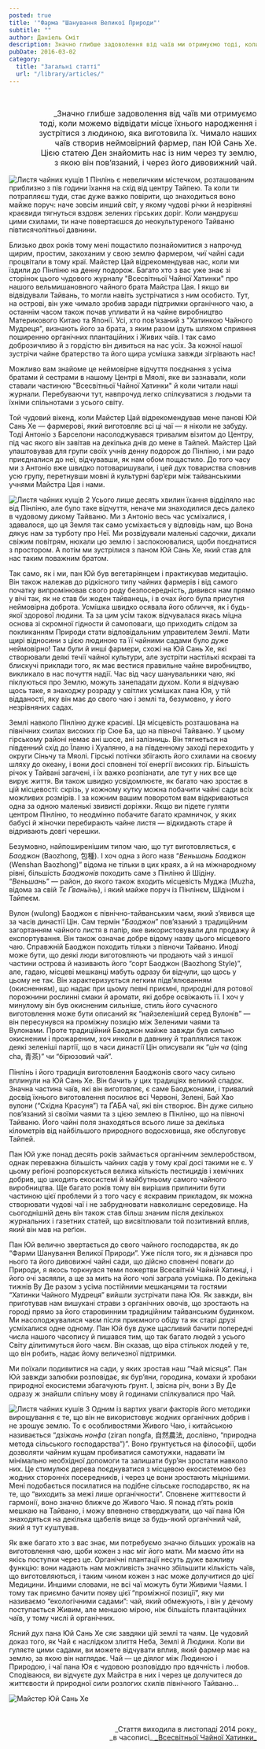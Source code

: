 ```yaml
---
posted: true
title: '"Фарма "Шанування Великої Природи"'
subtitle: ""
author: Даніель Сміт
description: Значно глибше задоволення від чаїв ми отримуємо тоді, коли можемо відвідати місце їхнього народження і зустрітися з людиною, яка виготовила їх...
pubDate: 2016-03-02
category: 
  title: "Загальні статті"
  url: "/library/articles/"
---
```


<p>&nbsp;</p>

<p style="font-size: 1rem; text-align: right;text-wrap: balance;">_Значно глибше задоволення від чаїв ми отримуємо тоді, коли можемо відвідати місце їхнього народження і зустрітися з людиною, яка виготовила їх. Чимало наших чаїв створив неймовірний фармер, пан Юй Сань Хе. Цією статею Ден знайомить нас із ним через ту землю, з якою він пов’язаний, і через його дивовижний чай.</p>

<Image class="float-right" src={Image1} alt="Листя чайних кущів 1" /> Пінлінь є невеличким містечком, розташованим приблизно з пів години їхання на схід від центру Тайпею. Та коли ти потрапляєш туди, стає дуже важко повірити, що знаходиться воно майже поруч: наче зовсім инший світ, у якому чудові річки й незрівняні краєвиди тягнуться вздовж зелених гірських доріг. Коли мандруєш цими схилами, ти наче повертаєшся до неокультуреного Тайваню півтисячолітньої давнини.

Близько двох років тому мені пощастило познайомитися з напрочуд щирим, простим, закоханим у свою землю фармером, чиї чайні сади процвітали в тому краї. Майстер Цай відрекомендував нас, коли ми їздили до Пінліню на денну подорож. Багато хто з вас уже знає зі сторінок цього чудового журналу "Всесвітньої Чайної Хатинки" про нашого вельмишановного чайного брата Майстра Цая. І якщо ви відвідували Тайвань, то могли навіть зустрічатися з ним особисто. Тут, на острові, він уже чимало зробив заради підтримки органічного чаю, а останнім часом також почав упливати й на чайне виробництво Материкового Китаю та Японії. Усі, хто пов’язаний з "Хатинкою Чайного Мудреця", визнають його за брата, з яким разом ідуть шляхом сприяння поширенню органічних плантаційних і Живих чаїв. І так само доброзичливо й з гордістю він дивиться на нас усіх. За кожної нашої зустрічи чайне братерство та його щира усмішка завжди зігрівають нас!

Можливо вам знайоме це неймовірне відчуття поєднання з усіма братами й сестрами в нашому Центрі в Мяолі, яке ви зазнавали, коли ставали частиною "Всесвітньої Чайної Хатинки" й коли читали наші журнали. Перебуваючи тут, навпрочуд легко спілкуватися з людьми та їхніми спільнотами з усього світу.

Той чудовий вікенд, коли Майстер Цай відрекомендував мене панові Юй Сань Хе — фармерові, який виготовляє всі ці чаї — я ніколи не забуду. Тоді Антоніо з Барселони насолоджувався тривалим візитом до Центру, під час якого він завітав на декілька днів до мене в Тайпей. Майстер Цай улаштовував для групи своїх учнів денну подорож до Пінліню, і ми радо приєдналися до неї, відчувавши, як нам обом пощастило. До того часу ми з Антоніо вже швидко потоваришували, і цей дух товариства сповнив усю групу, перетнувши мовні й культурні бар’єри між тайванськими учнями Майстра Цая і нами.

<Image class="float-left" src={Image2} alt="Листя чайних кущів 2" /> Усього лише десять хвилин їхання відділяло нас від Пінліню, але було таке відчуття, неначе ми знаходилися десь далеко в чудовому дикому Тайваню. Ми з Антоніо весь час усміхалися, і здавалося, що ця Земля так само усміхається у відповідь нам, що Вона дякує нам за турботу про Неї. Ми розвідували маленькі садочки, дихали свіжим повітрям, нюхали цю землю і заспокоювалися, щоби поєднатися з простором. А потім ми зустрілися з паном Юй Сань Хе, який став для нас таким поважним братом.

Так само, як і ми, пан Юй був вегетаріянцем і практикував медитацію. Він також належав до рідкісного типу чайних фармерів і від самого початку випромінював свого роду безпосередність, дивився нам прямо у вічі так, як не став би жоден тайванець, і в очах його була присутня неймовірна доброта. Усмішка швидко осявала його обличчя, як і будь-якої здорової людини. Та за цим усім також відчувалася якась міцна основа зі скромної гідности й самоповаги, що приходить слідом за покликанням Природи стати відповідальним управителем Землі. Мати щирі відносини з цією людиною та її чайними садами було дуже неймовірно! Там були й инші фармери, схожі на Юй Сань Хе, які створювали деякі течії чайної культури, але зустріти настількі яскраві та блискучі приклади того, як має вестися правильне чайне виробництво, викликало в нас почуття надії. Час від часу шанувальники чаю, які піклуються про Землю, можуть занепадати духом. Коли я відчуваю щось таке, я знаходжу розраду у світлих усмішках пана Юя, у тій відданості, яку він має до свого чаю і землі та, безумовно, у його незрівняних садах.

Землі навколо Пінліню дуже красиві. Ця місцевість розташована на північних схилах високих гір Сюе Ба, що на півночі Тайваню. У цьому гірському районі немає ані шосе, ані залізниць. Він тягнеться на південний схід до Їланю і Хуаляню, а на південному заході переходить у округи Сіньчу та Мяолі. Гірські потічки збігають його схилами на своєму шляху до океану, і вони досі сповнені тої енергії високих гір. Більшість річок у Тайвані загачені, і їх важко розпізнати, але тут у них все ще вирує життя. Ви також швидко усвідомлюєте, як багато чаю зростає в цій місцевості: скрізь, у кожному кутку можна побачити чайні сади всіх можливих розмірів. І за кожним вашим поворотом вам відкриваються одна за одною маленькі звивисті доріжки. Якщо ви підете гуляти центром Пінліню, то неодмінно побачите багато крамничок, у яких бабусі й жіночки перебирають чайне листя — відкидають старе й відривають довгі черешки.

Безумовно, найпоширенішим типом чаю, що тут виготовляється, є _Баоджон_ (Baozhong, 包種). І хоч одна з його назв “_Веньшань Баоджон_ (Wenshan Baozhong)” відома не тільки в цих краях, а й на міжнародному рівні, більшість _Баоджонів_ походить саме з Пінліню й Шідіну. “_Веньшань_” — район, до якого також входить місцевість Муджа (Muzha, відома за свій _Тє Ґваньїнь_), і який майже поруч із Пінлінєм, Шідіном і Тайпеєм.

Вулон (wulong) Баоджон є північно-тайванським чаєм, який з’явився ще за часів династії Цін. Сам термін “_Баоджон_” пов’язаний з традиційним загортанням чайного листя в папір, яке використовували для продажу й експортування. Він також означає добре відому назву цього місцевого чаю. Справжній Баоджон походить тільки з півночи Тайваню. Иноді може бути, що деякі люди виготовляють чи продають чай з иншої частини острова й називають його “сорт Баоджон (Baozhong Style)”, але, гадаю, місцеві мешканці мабуть одразу би відчули, що щось у цьому не так. Він характеризується легким підв’ялюванням (окисненням), що надає при цьому певні приємні, природні для ротової порожнини рослинні смаки й аромати, які добре освіжають її. І хоч у минулому він був окисненим сильніше, стиль його сучасного виготовлення може бути описаний як “найзеленіший серед Вулонів” — він пересунувся на проміжну позицію між Зеленими чаями та Вулонами. Проте традиційний Баоджон майже завжди був сильно окисненим і прожареним, хоч инколи в давнину й траплялися також деякі зеленіші партії, що в часи династії Цін описували як “_цін ча_ (qing cha, 青茶)” чи “бірюзовий чай”.

Пінлінь і його традиція виготовлення Баоджонів свого часу сильно вплинули на Юй Сань Хе. Він бачить у цих традиціях великий спадок. Значна частина чаїв, які він виготовляє, є саме Баоджонами, і тривалий досвід їхнього виготовлення посилює всі Червоні, Зелені, Бай Хао вулони (“Східна Красуня”) та ҐАБА чаї, які він створює. Він дуже сильно пов’язаний зі своїми чаями та з цією землею в Пінліню, що на півночі Тайваню. Його чайні поля знаходяться всього лише за декілька кілометрів від найбільшого природного водосховища, яке обслуговує Тайпей.

Пан Юй уже понад десять років займається органічним землеробством, однак переважна більшість чайних садів у тому краї досі такими не є. У цьому реґіоні розпорскується велика кількість пестицидів і хемічних добрив, що шкодить екосистемі й майбутньому самого чайного виробництва. Ще багато років тому він вирішив припинити бути частиною цієї проблеми й з того часу є яскравим прикладом, як можна створювати чудові чаї і не забруднювати навколишнє середовище. На сьогоднішній день він також став більш знаним після декількох журнальних і газетних статей, що висвітлювали той позитивний вплив, який він мав на реґіон.

Пан Юй велично звертається до свого чайного господарства, як до “Фарми Шанування Великої Природи”. Уже після того, як я дізнався про нього та його дивовижні чайні сади, що дійсно сповнені поваги до Природи, я якось торкнувся теми пожертви Всесвітній Чайній Хатинці, і його очі засяяли, а ще за мить на його чолі заграла усмішка. По декілька тижнів Ву Де разом з усіма постійними мешканцями та гостями “Хатинки Чайного Мудреця” вийшли зустрічати пана Юя. Як завжди, він приготував нам вишукані страви з органічних овочів, що зростають на городі прямо за його старовинним традиційним тайванським будинком. Ми насолоджувалися чаєм після приємного обіду та як старі друзі усміхалися одне одному. Пан Юй був дуже щасливий бачити попередні числа нашого часопису й пишався тим, що так багато людей з усього Світу ділитимуться його чаєм. Він сказав, що віра стількох людей у те, що він робить, надає йому величезної підтримки.

Ми поїхали подивитися на сади, у яких зростав наш “Чай місяця”. Пан Юй завжди залюбки розповідає, як бур’яни, городина, комахи й хробаки природної екосистеми збагачують ґрунт. І, звісна річ, вони з Ву Де одразу ж знайшли спільну мову й годинами спілкувалися про Чай.

<Image class="float-right" src={Image3} alt="Листя чайних кушів 3" /> Одним із вартих уваги факторів його методики вирощування є те, що він не використовує жодних органічних добрив і не зрошує землю. То є особливостями Живого Чаю, і китайською називається “_дзіжань нонфа_ (ziran nongfa, 自然農法, дослівно, “природна метода сільського господарства”)”. Воно ґрунтується на філософії, щоби дозволяти чайним кущам пробиватися самотужки, надавати їм мінімально необхідної допомоги та залишати бур’ян зростати навколо них. Це стимулює дерева поєднуватися з місцевою екосистемою без жодних сторонніх посередників, і через це вони зростають міцнішими. Мені подобається посилатися на подібне сільське господарство, як на те, що “виходить за межі лише органічности”. Сповнене життєвости й гармонії, воно значно ближче до Живого Чаю. Я понад п’ять років мешкаю на Тайваню, і можу впевнено стверджувати, що чаї пана Юя знаходяться на декілька щабелів вище за будь-який органічний чай, який я тут куштував.

Як вже багато хто з вас знає, ми потребуємо значно більших урожаїв на виготовлення чаю, щоби кожен з нас міг його мати. Ми маємо йти на якісь поступки через це. Органічні плантації несуть дуже важливу функцію: вони надають нам можливість значно збільшити кількість чаїв, що виготовляються, і таким чином кожен з нас може долучитися до цієї Медицини. Иншими словами, не всі чаї можуть бути Живими Чаями. І тому так приємно бачити появу цієї “проміжної позиції”, яку ми називаємо “екологічними садами”: чай, який обмежують, і він у дечому поступається Живим, але меншою мірою, ніж більшість плантаційних чаїв, у тому числі й органічних.

Ясний дух пана Юй Сань Хе сяє завдяки цій землі та чаям. Це чудовий доказ того, як Чай є наслідком злиття Неба, Землі й Людини. Коли ви гуляєте цими садами, ви можете відчувати вплив, який фармер має на землю, за якою він наглядає. Чай — це діялог між Людиною і Природою, і чаї пана Юя є чудовою розповіддю про вдячність і любов. Сподіваюся, ви відчуєте дух Майстра в них і через це долучитеся до життєвости й природної сили розлогих схилів північного Тайваню...

<Image class="align-center" src={Image4} alt="Майстер Юй Сань Хе" />

<p>&nbsp;</p>
<p align="right" style="font-size: 0.9rem;">_Стаття виходила в листопаді 2014 року_<br />_в часописі_<a title="globalteahut.org" href="http://www.globalteahut.org/" target="blank" rel="noopener"> _Всесвітньої Чайної Хатинки_ </a></p>